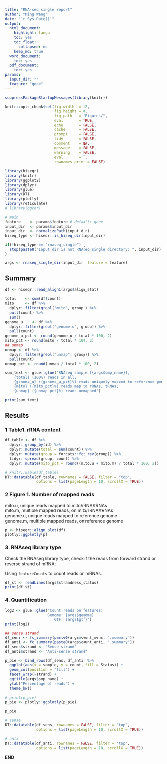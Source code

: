 ```yaml
---
title: "RNA-seq single report"
author: "Ming Wang"
date: "`r Sys.Date()`"
output:
  html_document:
    highlight: tango
    toc: yes
    toc_float:
      collapsed: no
    keep_md: true
  word_document:
    toc: yes
  pdf_document:
    toc: yes
params:
  input_dir: ""
  feature: "gene"
---
```


```r
suppressPackageStartupMessages(library(knitr))

knitr::opts_chunk$set(fig.width  = 12, 
                      fig.height = 8, 
                      fig.path   = "Figures/",
                      eval       = TRUE,
                      echo       = FALSE,
                      cache      = FALSE,
                      prompt     = FALSE,
                      tidy       = FALSE,
                      comment    = NA,
                      message    = FALSE,
                      warning    = FALSE,
                      eval       = T,
                      rownames.print = FALSE)
```


```r
library(hiseqr)
library(knitr)
library(ggplot2)
library(dplyr)
library(glue)
library(DT)
library(plotly)
library(reticulate)
# library(ggcor)
```


```r
# main 
feature    <- params$feature # default: gene
input_dir  <- params$input_dir
input_dir  <- normalizePath(input_dir)
hiseq_type <- hiseqr::is_hiseq_dir(input_dir)

if(!hiseq_type == "rnaseq_single") {
  stop(paste0("Input dir is not RNAseq single directory: ", input_dir))
}
```


```r
args <- rnaseq_single_dir(input_dir, feature = feature)
```

## Summary

```r
df <- hiseqr::read_align1(args$align_stat)

total    <- sum(df$count)
mito     <- df %>% 
  dplyr::filter(grepl("mito", group)) %>%
  pull(count) %>%
  sum()
genome_u    <- df %>%
  dplyr::filter(grepl("genome.u", group)) %>%
  pull(count)
genome_u_pct <- round(genome_u / total * 100, 2)
mito_pct <- round(mito / total * 100, 2)
## unmap
unmap <- df %>%
  dplyr::filter(grepl("unmap", group)) %>%
  pull(count)
unmap_pct <- round(unmap / total * 100, 2)

sum_text <- glue::glue("RNAseq sample [{args$smp_name}], 
    {total} (100%) reads in all; 
    {genome_u} ({genome_u_pct}%) reads uniquely mapped to reference genome ;
    {mito} ({mito_pct}%) reads map to rRNAs, tRNAs;
    {unmap} ({unmap_pct}%) reads unmapped")

print(sum_text)
```

## Results

### 1 Table1. rRNA content

```r
df_table <- df %>% 
  dplyr::group_by(id) %>%
  dplyr::mutate(total = sum(count)) %>%
  dplyr::mutate(group = forcats::fct_rev(group)) %>%
  tidyr::spread(group, count) %>%
  dplyr::mutate(mito_pct = round((mito.u + mito.m) / total * 100, 2))

# knitr::kable(df_table)
DT::datatable(df_table, rownames = FALSE, filter = "top", 
              options = list(pageLength = 10, scrollX = TRUE))
```

### 2 Figure 1. Number of mapped reads

mito.u, unique reads mapped to mito/rRNA/tRNAs     
mito.m, multiple mapped reads, on mito/rRNA/tRNAs    
genome.u, unique reads mapped to reference genome    
genome.m, multiple mapped reads, on reference genome    

```r
p <- hiseqr::align_plot(df)
plotly::ggplotly(p)
```


### 3. RNAseq library type

Check the RNAseq library type, check if the reads from forward strand or reverse strand of mRNA;

Using `featureCounts` to count reads on mRNAs.

```r
df_st <- readLines(args$strandness_status)
print(df_st)
```


### 4. Quantification

```r
log2 <- glue::glue("Count reads on features:
                   Genome: {args$genome}
                      GTF: {args$gtf}")
print(log2)
```


```r

## sense strand
df_sens <- fc_summary(paste0(args$count_sens, ".summary"))
df_anti <- fc_summary(paste0(args$count_anti, ".summary"))
df_sens$strand <- "Sense strand"
df_anti$strand <- "Anti-sense strand"

p_pie <- bind_rows(df_sens, df_anti) %>%
  ggplot(aes(x = sample, y = count, fill = Status)) + 
  geom_col(position = "fill") +
  facet_wrap(~strand) +
  ggtitle(args$smp_name) +
  ylab("Percentage of reads") +
  theme_bw()
  
# print(p_pie)
p_pie <- plotly::ggplotly(p_pie)

p_pie
```




```r
# sense
DT::datatable(df_sens, rownames = FALSE, filter = "top", 
              options = list(pageLength = 10, scrollX = TRUE))

# anti
DT::datatable(df_anti, rownames = FALSE, filter = "top", 
              options = list(pageLength = 10, scrollX = TRUE))
```



**END**


